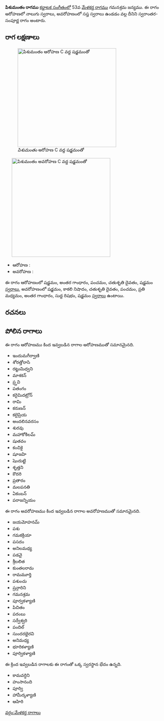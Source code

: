 {{Infobox ragam
	| name          	= పిశుమంతం
	| synonym	    	= 
	| mela          	= 
	| chakra        	= 
	| janaka        	= 
	| type          	= స్వరాంతర-సంపూర్ణ
	| arohanam      	= {{svaraC|S|G3|P|D2|S'}} 
	| avarohanam    	= {{svaraC|S'|N3|D2|P|M2|G3|R1|S}}
	| jeeva         	=
	| chhaya        	=
	| nyasa         	=
	| vishesha      	= 
	| equivalent  		= 
}}
{{కర్ణాటక సంగీత రాగాలు}}
'''పిశుమంతం రాగము''' [[కర్ణాటక సంగీతం]]లో 53వ [[మేళకర్త రాగము]] గమనశ్రమ జన్యము.  ఈ రాగం ఆరోహణలో నాలుగు స్వరాలు, అవరోహణంలో సప్త స్వరాలు ఉండడం వల్ల దీనిని స్వరాంతర-సంపూర్ణ రాగం అంటారు.


==రాగ లక్షణాలు==
[[Image:pishumantam_ar_kb2wiki.png|thumb|right|316px|''పిశుమంతం'' ఆరోహణ C వద్ద షడ్జమంతో]]
	[[Image:pishumantam_av_kb2wiki.png|thumb|right|316px|''పిశుమంతం'' అవరోహణ C వద్ద షడ్జమంతో]]

* ఆరోహణ : {{svaraC|S|G3|P|D2|S'}} 
* అవరోహణ : {{svaraC|S'|N3|D2|P|M2|G3|R1|S}}

ఈ రాగం ఆరోహణంలో షడ్జమం, అంతర గాంధారం, పంచమం, చతుశృతి దైవతం, షడ్జమం [[స్వరాలు]], అవరోహణంలో షడ్జమం, కాకలి  నిషాదం, చతుశృతి దైవతం, పంచమం, ప్రతి మధ్యమం, అంతర గాంధారం, సుద్ద  రిషభం, షడ్జమం [[స్వరాలు]] ఉంటాయి.

==రచనలు==



==పోలిన రాగాలు==
ఈ రాగం ఆరోహణము కింద ఇవ్వబడిన రాగాల ఆరోహణముతో సమానమైనది.
* ఇందుమగీర్వాణి
* శోరత్తోరాసి
* రట్టుమిధ్వని
* మాశకన్
* ప్ర్తవి
* పతంగం
* కరైమిదట్రోన్
* రామి
* కరుణన్
* కలైప్రియ
* అందలినవరసం
* శురవు
* మహాకోకిలమ్
* షుతవం
* కంచికై
* షూజహి
* షెందుట్టి
* శృత్తని
* కౌదరి
* ప్రతారం
* మలపనతి
* ఏకంబన్
* పరాజన్నియం

ఈ రాగం అవరోహణము కింద ఇవ్వబడిన రాగాల అవరోహణముతో సమానమైనది.
* జయమోహనమ్
* పశు
* గమకక్రియా
* పసదం
* అనిలమధ్య
* పడవై
*  శ్రీలలిత
* కుంతలరామ
* రామమూర్తి
* పశుంచు
* ష్రన్గారిని
* గమనశ్రమ
*  పూర్వకళ్యాణి
*  పిచితం
* పరంబు
* సర్వేశ్వరి
* పందిల్
* సుందరభైరవి
* అనిమధ్య
* భూరికళ్యాణి
* పూర్వికళ్యాణి

ఈ క్రింద ఇవ్వబడిన రాగాలకు ఈ రాగంతో ఒక్క స్వరస్థాన భేదం ఉన్నది.
* కామవర్ధిని
* హంసానంది
* పూర్వి
*  హామీర్కళ్యాణి
* ఆహిరి



[[వర్గం:మేళకర్త రాగాలు]]